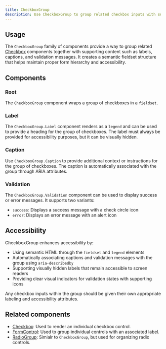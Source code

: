 ```yaml
---
title: CheckboxGroup
description: Use CheckboxGroup to group related checkbox inputs with supporting content
---
```



## Usage

The `CheckboxGroup` family of components provide a way to group related [Checkbox](/components/Checkbox) components together with supporting content such as labels, captions, and validation messages. It creates a semantic fieldset structure that helps maintain proper form hierarchy and accessibility.

## Components

### Root

The `CheckboxGroup` component wraps a group of checkboxes in a `fieldset`.

### Label

The `CheckboxGroup.Label` component renders as a `legend` and can be used to provide a heading for the group of checkboxes. The label must always be provided for accessibility purposes, but it can be visually hidden.

### Caption

Use `CheckboxGroup.Caption` to provide additional context or instructions for the group of checkboxes. The caption is automatically associated with the group through ARIA attributes.

### Validation

The `CheckboxGroup.Validation` component can be used to display success or error messages. It supports two variants:

- `success`: Displays a success message with a check circle icon
- `error`: Displays an error message with an alert icon

## Accessibility

CheckboxGroup enhances accessibility by:

- Using semantic HTML through the `fieldset` and `legend` elements
- Automatically associating captions and validation messages with the group using `aria-describedby`
- Supporting visually hidden labels that remain accessible to screen readers
- Providing clear visual indicators for validation states with supporting icons

Any checkbox inputs within the group should be given their own appropriate labeling and accessibility attributes.

## Related components

- [Checkbox](/components/Checkbox): Used to render an individual checkbox control.
- [FormControl](/components/FormControl): Used to group individual controls with an associated label.
- [RadioGroup](/components/RadioGroup): Simialr to `CheckboxGroup`, but used for organizing radio controls.
